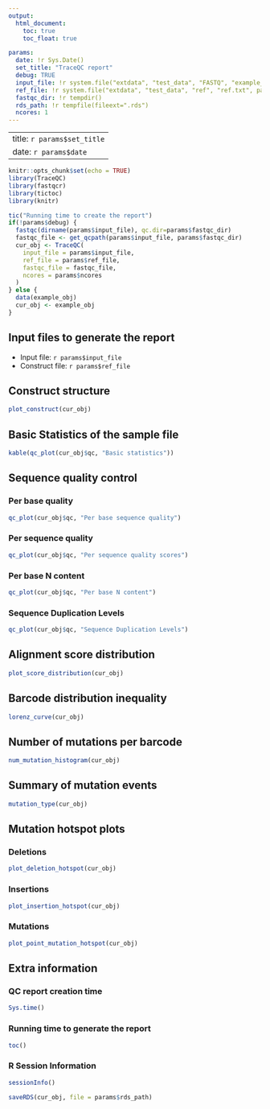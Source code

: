 ```yaml
---
output: 
  html_document:
    toc: true
    toc_float: true

params:
  date: !r Sys.Date()
  set_title: "TraceQC report"
  debug: TRUE
  input_file: !r system.file("extdata", "test_data", "FASTQ", "example_small.fastq", package="TraceQC")
  ref_file: !r system.file("extdata", "test_data", "ref", "ref.txt", package="TraceQC")
  fastqc_dir: !r tempdir()
  rds_path: !r tempfile(fileext=".rds")
  ncores: 1
---
```


---
title: `r params$set_title`
date: `r params$date`
---

```r
knitr::opts_chunk$set(echo = TRUE)
library(TraceQC)
library(fastqcr)
library(tictoc)
library(knitr)
```


```r
tic("Running time to create the report")
if(!params$debug) {
  fastqc(dirname(params$input_file), qc.dir=params$fastqc_dir)
  fastqc_file <- get_qcpath(params$input_file, params$fastqc_dir)
  cur_obj <- TraceQC(
    input_file = params$input_file,
    ref_file = params$ref_file,
    fastqc_file = fastqc_file,
    ncores = params$ncores
  )
} else {
  data(example_obj)
  cur_obj <- example_obj
}
```

## Input files to generate the report

* Input file: `r params$input_file`
* Construct file: `r params$ref_file`

## Construct structure

```r
plot_construct(cur_obj)
```

## Basic Statistics of the sample file

```r
kable(qc_plot(cur_obj$qc, "Basic statistics"))
```


## Sequence quality control {.tabset}

### Per base quality
```r
qc_plot(cur_obj$qc, "Per base sequence quality")
```

### Per sequence quality
```r
qc_plot(cur_obj$qc, "Per sequence quality scores")
```

### Per base N content
```r
qc_plot(cur_obj$qc, "Per base N content")
```

### Sequence Duplication Levels

```r
qc_plot(cur_obj$qc, "Sequence Duplication Levels")
```


## Alignment score distribution

```r
plot_score_distribution(cur_obj)
```

## Barcode distribution inequality

```r
lorenz_curve(cur_obj)
```


## Number of mutations per barcode

```r
num_mutation_histogram(cur_obj)
```

## Summary of mutation events

```r
mutation_type(cur_obj)
```

## Mutation hotspot plots {.tabset}

### Deletions
```r
plot_deletion_hotspot(cur_obj)
```

### Insertions
```r
plot_insertion_hotspot(cur_obj)
```

### Mutations
```r
plot_point_mutation_hotspot(cur_obj)
```

## Extra information

### QC report creation time

```r
Sys.time()
```

### Running time to generate the report

```r
toc()
```


### R Session Information

```r
sessionInfo()
```

```r
saveRDS(cur_obj, file = params$rds_path)
```

